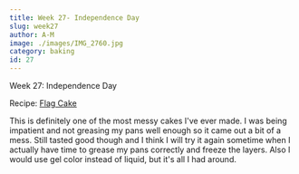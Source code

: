 ```yaml
---
title: Week 27- Independence Day
slug: week27
author: A-M
image: ./images/IMG_2760.jpg
category: baking
id: 27
---
```


<div className="main-page-container">
  <p className="main-page-header">Week 27: Independence Day</p>
  <p className="sub-header-cream">Recipe:
<a className="category-link baking" href="https://www.dessarts.com/how-to-make-a-hidden-flag-cake/">Flag Cake</a>
  </p>

  <p className="post-text">
 This is definitely one of the most messy cakes I've ever made. I was being impatient and not greasing my pans well enough so it came out a bit of a mess. Still tasted good though and I think I will try it again sometime when I actually have time to grease my pans correctly and freeze the layers. Also I would use gel color instead of liquid, but it's all I had around.
  </p>

</div>



